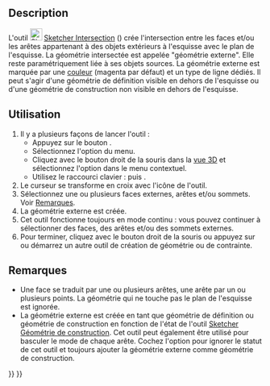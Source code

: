 <languages/>

{{Docnav/fr
|[[Sketcher_Projection/fr|Projection]]
|[[Sketcher_CarbonCopy/fr|Copie carbone]]
|[[Sketcher_Workbench/fr|Atelier Sketcher]]
|IconL=Sketcher_Projection.svg
|IconR=Sketcher_CarbonCopy.svg
|IconC=Workbench_Sketcher.svg
}}

{{GuiCommand/fr
|Name=Sketcher Intersection
|Name/fr=Sketcher Intersection
|MenuLocation=Esquisse → Outils d'esquisse → Créer une géométrie externe de l'intersection
|Workbenches=[[Sketcher_Workbench/fr|Sketcher]]
|Shortcut={{KEY|G}} {{KEY|I}}
|SeeAlso=[[Sketcher_ToggleConstruction/fr|Sketcher Géométrie de construction]]
}}

==Description==

L'outil [[Image:Sketcher_Intersection.svg|24px]] [[Sketcher_Intersection/fr|Sketcher Intersection]] ({{Version/fr|1.1}}) crée l'intersection entre les faces et/ou les arêtes appartenant à des objets extérieurs à l'esquisse avec le plan de l'esquisse. La géométrie intersectée est appelée "géométrie externe". Elle reste paramétriquement liée à ses objets sources. La géométrie externe est marquée par une [[Sketcher_Preferences/fr#Apparence|couleur]] (magenta par défaut) et un type de ligne dédiés. Il peut s'agir d'une géométrie de définition visible en dehors de l'esquisse ou d'une géométrie de construction non visible en dehors de l'esquisse.

<span id="Usage"></span>
==Utilisation==

# Il y a plusieurs façons de lancer l'outil :
#* Appuyez sur le bouton {{Button|[[Image:Sketcher_Intersection.svg|16px]] [[Sketcher_Intersection/fr|Créer une géométrie externe de l'intersection]]}}.
#* Sélectionnez l'option {{MenuCommand|Esquisse → Outils d'esquisse → [[Image:Sketcher_Intersection.svg|16px]] Créer une géométrie externe de l'intersection}} du menu.
#* Cliquez avec le bouton droit de la souris dans la [[3D_view/fr|vue 3D]] et sélectionnez l'option {{MenuCommand|[[Image:Sketcher_Intersection.svg|16px]] Créer une géométrie externe de l'intersection}} dans le menu contextuel.
#* Utilisez le raccourci clavier : {{KEY|G}} puis {{KEY|I}}.
# Le curseur se transforme en croix avec l'icône de l'outil.
# Sélectionnez une ou plusieurs faces externes, arêtes et/ou sommets. Voir [[#Remarques|Remarques]].
# La géométrie externe est créée.
# Cet outil fonctionne toujours en mode continu : vous pouvez continuer à sélectionner des faces, des arêtes et/ou des sommets externes.
# Pour terminer, cliquez avec le bouton droit de la souris ou appuyez sur {{KEY|Échap}} ou démarrez un autre outil de création de géométrie ou de contrainte.

<span id="Notes"></span>
== Remarques ==

<div class="mw-translate-fuzzy">
* Une face se traduit par une ou plusieurs arêtes, une arête par un ou plusieurs points. La géométrie qui ne touche pas le plan de l'esquisse est ignorée.
* La géométrie externe est créée en tant que géométrie de définition ou géométrie de construction en fonction de l'état de l'outil [[Sketcher_ToggleConstruction/fr|Sketcher Géométrie de construction]]. Cet outil peut également être utilisé pour basculer le mode de chaque arête. Cochez l'option {{MenuCommand|Édition → Préférences... → Sketcher → Général → Toujours ajouter les géométries externes comme des géométries de référence}} pour ignorer le statut de cet outil et toujours ajouter la géométrie externe comme géométrie de construction.
</div>


{{Docnav/fr
|[[Sketcher_Projection/fr|Projection]]
|[[Sketcher_CarbonCopy/fr|Copie carbone]]
|[[Sketcher_Workbench/fr|Atelier Sketcher]]
|IconL=Sketcher_Projection.svg
|IconR=Sketcher_CarbonCopy.svg
|IconC=Workbench_Sketcher.svg
}}

{{Sketcher_Tools_navi{{#translation:}}}}
{{Userdocnavi{{#translation:}}}}